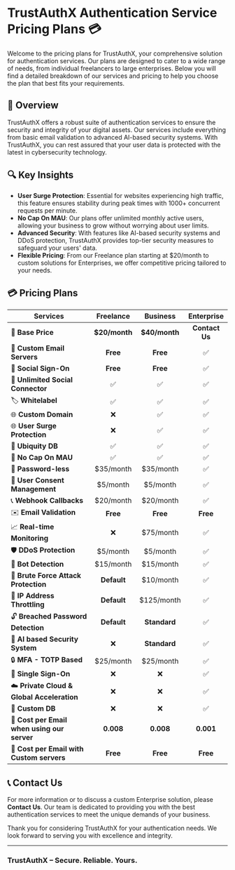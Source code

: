 
# TrustAuthX Authentication Service Pricing Plans 💳

Welcome to the pricing plans for TrustAuthX, your comprehensive solution for authentication services. Our plans are designed to cater to a wide range of needs, from individual freelancers to large enterprises. Below you will find a detailed breakdown of our services and pricing to help you choose the plan that best fits your requirements.

## 📜 Overview

TrustAuthX offers a robust suite of authentication services to ensure the security and integrity of your digital assets. Our services include everything from basic email validation to advanced AI-based security systems. With TrustAuthX, you can rest assured that your user data is protected with the latest in cybersecurity technology.

## 🔍 Key Insights

- **User Surge Protection**: Essential for websites experiencing high traffic, this feature ensures stability during peak times with 1000+ concurrent requests per minute.
- **No Cap On MAU**: Our plans offer unlimited monthly active users, allowing your business to grow without worrying about user limits.
- **Advanced Security**: With features like AI-based security systems and DDoS protection, TrustAuthX provides top-tier security measures to safeguard your users' data.
- **Flexible Pricing**: From our Freelance plan starting at \$20/month to custom solutions for Enterprises, we offer competitive pricing tailored to your needs.


## 💳 Pricing Plans

| Services                                  | Freelance    | Business     | Enterprise   |
|-------------------------------------------|:------------:|:------------:|:------------:|
| 📧 **Base Price**                         | **\$20/month**     | **\$40/month**     | **Contact Us**           |
| 📧 **Custom Email Servers**               | **Free**     | **Free**     | ✅           |
| 🤳 **Social Sign-On**                     | **Free**     | **Free**     | ✅           |
| 🔗 **Unlimited Social Connector**         | ✅           | ✅           | ✅           |
| 🏷️ **Whitelabel**                        | ✅           | ✅           | ✅           |
| 🌐 **Custom Domain**                      | ❌           | ✅           | ✅           |
| 🌐 **User Surge Protection**              | ❌           | ✅           | ✅           |
| 💾 **Ubiquity DB**                        | ✅           | ✅           | ✅           |
| 🚫 **No Cap On MAU**                      | ✅           | ✅           | ✅           |
| 🔐 **Password-less**                      | \$35/month   | \$35/month   | ✅           |
| 📜 **User Consent Management**            | \$5/month    | \$5/month    | ✅           |
| 📞 **Webhook Callbacks**                  | \$20/month   | \$20/month   | ✅           |
| ✉️ **Email Validation**                   | **Free**     | **Free**     | **Free**     |
| 📈 **Real-time Monitoring**               | ❌           | \$75/month   | ✅           |
| 🛡️ **DDoS Protection**                   | \$5/month    | \$5/month    | ✅           |
| 🤖 **Bot Detection**                      | \$15/month   | \$15/month   | ✅           |
| 🛑 **Brute Force Attack Protection**      | **Default**  | \$10/month   | ✅           |
| 🚦 **IP Address Throttling**              | **Default**  | \$125/month  | ✅           |
| 🔓 **Breached Password Detection**        | **Default**  | **Standard** | ✅           |
| 🧠 **AI based Security System**           | ❌           | **Standard** | ✅           |
| 🔒 **MFA - TOTP Based**                   | \$25/month   | \$25/month   | ✅           |
| 🔑 **Single Sign-On**                     | ❌           | ❌           | ✅           |
| ☁️ **Private Cloud & Global Acceleration**| ❌           | ❌           | ✅           |
| 💽 **Custom DB**                          | ❌           | ❌           | ✅           |
| 💸 **Cost per Email when using our server**| **0.008**   | **0.008**    | **0.001**    |
| 📮 **Cost per Email with Custom servers** | **Free**     | **Free**     | **Free**     |

## 📞 Contact Us

For more information or to discuss a custom Enterprise solution, please **Contact Us**. Our team is dedicated to providing you with the best authentication services to meet the unique demands of your business.

Thank you for considering TrustAuthX for your authentication needs. We look forward to serving you with excellence and integrity.

---

<Cards>
  <Card title="🚀 API Based Pricing Calculation" href="/Pricing-Calculations/Pricing" />
</Cards>

### TrustAuthX – Secure. Reliable. Yours.